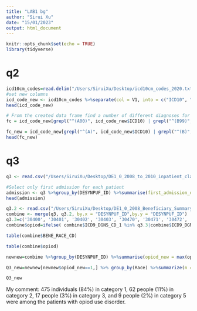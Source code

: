 ```yaml
---
title: "LAB1 bg"
author: "Sirui Xu"
date: "15/01/2023"
output: html_document
---
```


```r
knitr::opts_chunk$set(echo = TRUE)
library(tidyverse)
```

# q2

```r
icd10cm_codes=read.delim("/Users/SiruiXu/Desktop/icd10cm_codes_2020.txt",header=F,sep = "\t")
#set new columns
icd_code_new <- icd10cm_codes %>%separate(col = V1, into = c("ICD10", "description"), sep = 7)
head(icd_code_new)
```

```r
# From the created data frame find a number of different diagnoses for the first chapter “Certain infectious and parasitic diseases” with codes start at “A00” and end at “B99”.
fc = icd_code_new[grepl("^(A00)", icd_code_new$ICD10) | grepl("^(B99)", icd_code_new$ICD10), ]

fc_new = icd_code_new[grepl("^(A)", icd_code_new$ICD10) | grepl("^(B)", icd_code_new$ICD10), ]
head(fc_new)
```


# q3

```r
q3 <- read.csv("/Users/SiruiXu/Desktop/DE1_0_2008_to_2010_inpatient_claims_Sample_1.csv",header=T)
```

```r
#Select only first admission for each patient
admission <- q3 %>%group_by(DESYNPUF_ID) %>%summarise(first_admission_date = min(CLM_ADMSN_DT))
head(admission)
```

```r
q3.2 <- read.csv("/Users/SiruiXu/Desktop/DE1_0_2008_Beneficiary_Summary_File_Sample_1.csv",header=T)
combine <- merge(q3, q3.2, by.x = "DESYNPUF_ID",by.y = "DESYNPUF_ID")
q3.3=c('30400', '30401', '30402', '30403', '30470', '30471', '30472', '30473', '30550', '30551', '30552', '30553', '96500', '96501','96502','96509','9701','E8500','E8501','E8502', 'E9350','E9351','E9352','E9401')
combine$opiod=ifelse( combine$ICD9_DGNS_CD_1 %in% q3.3|combine$ICD9_DGNS_CD_2 %in% q3.3|combine$ICD9_DGNS_CD_3 %in% q3.3|combine$ICD9_DGNS_CD_4 %in% q3.3|combine$ICD9_DGNS_CD_5 %in% q3.3|combine$ICD9_DGNS_CD_6 %in% q3.3|combine$ICD9_DGNS_CD_7 %in% q3.3|combine$ICD9_DGNS_CD_8 %in% q3.3|combine$ICD9_DGNS_CD_9 %in% q3.3 |combine$ICD9_DGNS_CD_10 %in% q3.3,1,0)

table(combine$BENE_RACE_CD)

table(combine$opiod)

newnew=combine %>%group_by(DESYNPUF_ID) %>%summarise(opiod_new = max(opiod),Race=max(BENE_RACE_CD)) 

Q3_new=newnew[newnew$opiod_new==1,] %>% group_by(Race) %>%summarize(n = n()) %>% mutate(prop = round(n/sum(n), 2))  

Q3_new
```

My comment: 475 individuals (84%) in category 1, 62 people (11%) in category 2, 17 people (3%) in category 3, and 9 people (2%) in category 5 were among the patients with opiod use disorder.
